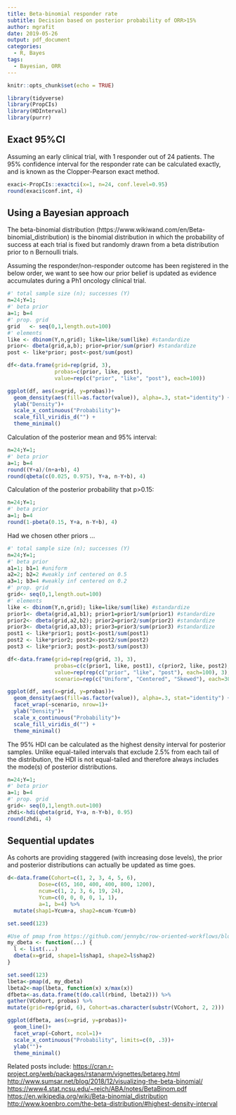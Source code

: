 ```yaml
---
title: Beta-binomial responder rate
subtitle: Decision based on posterior probability of ORR>15%
author: mgrafit
date: 2019-05-26
output: pdf_document
categories:
  - R, Bayes
tags:
  - Bayesian, ORR
---
```


```r
knitr::opts_chunk$set(echo = TRUE)
```

```r
library(tidyverse)
library(PropCIs)
library(HDInterval)
library(purrr)
```

## Exact 95%CI
Assuming an early clinical trial, with 1 responder out of 24 patients. The 95% confidence interval for the responder rate can be calculated exactly, and is known as the Clopper-Pearson exact method.

```r
exaci<-PropCIs::exactci(x=1, n=24, conf.level=0.95)
round(exaci$conf.int, 4)
```

## Using a Bayesian approach
The beta-binomial distribution (https://www.wikiwand.com/en/Beta-binomial_distribution) is the binomial distribution in which the probability of success at each trial is fixed but randomly drawn from a beta distribution prior to n Bernoulli trials.

Assuming the responder/non-responder outcome has been registered in the below order, we want to see how our prior belief is updated as evidence accumulates during a Ph1 oncology clinical trial.

```r
#' total sample size (n); successes (Y)
n=24;Y=1; 
#' beta prior
a=1; b=4
#' prop. grid   
grid   <- seq(0,1,length.out=100)
#' elements
like <- dbinom(Y,n,grid); like=like/sum(like) #standardize
prior<- dbeta(grid,a,b); prior=prior/sum(prior) #standardize
post <- like*prior; post<-post/sum(post)

df<-data.frame(grid=rep(grid, 3), 
               probas=c(prior, like, post), 
               value=rep(c("prior", "like", "post"), each=100))

ggplot(df, aes(x=grid, y=probas))+
  geom_density(aes(fill=as.factor(value)), alpha=.3, stat="identity") +
  ylab("Density")+
  scale_x_continuous("Probability")+
  scale_fill_viridis_d("") +
  theme_minimal()
```


Calculation of the posterior mean and 95% interval:
```r
n=24;Y=1; 
#' beta prior
a=1; b=4
round((Y+a)/(n+a+b), 4)
round(qbeta(c(0.025, 0.975), Y+a, n-Y+b), 4)
```
Calculation of the posterior probability that p>0.15:
```r
n=24;Y=1; 
#' beta prior
a=1; b=4
round(1-pbeta(0.15, Y+a, n-Y+b), 4)
```

Had we chosen other priors ...
```r
#' total sample size (n); successes (Y)
n=24;Y=1; 
#' beta prior
a1=1; b1=1 #uniform
a2=2; b2=2 #weakly inf centered on 0.5
a3=1; b3=4 #weakly inf centered on 0.2
#' prop. grid   
grid<- seq(0,1,length.out=100)
#' elements
like <- dbinom(Y,n,grid); like=like/sum(like) #standardize
prior1<- dbeta(grid,a1,b1); prior1=prior1/sum(prior1) #standardize
prior2<- dbeta(grid,a2,b2); prior2=prior2/sum(prior2) #standardize
prior3<- dbeta(grid,a3,b3); prior3=prior3/sum(prior3) #standardize
post1 <- like*prior1; post1<-post1/sum(post1)
post2 <- like*prior2; post2<-post2/sum(post2)
post3 <- like*prior3; post3<-post3/sum(post3)

df<-data.frame(grid=rep(rep(grid, 3), 3), 
               probas=c(c(prior1, like, post1), c(prior2, like, post2), c(prior3, like, post3)),
               value=rep(rep(c("prior", "like", "post"), each=100), 3),
               scenario=rep(c("Uniform", "Centered", "Skewed"), each=300))

ggplot(df, aes(x=grid, y=probas))+
  geom_density(aes(fill=as.factor(value)), alpha=.3, stat="identity") +
  facet_wrap(~scenario, nrow=1)+
  ylab("Density")+
  scale_x_continuous("Probability")+
  scale_fill_viridis_d("") +
  theme_minimal()
```

The 95% HDI can be calculated as the highest density interval for posterior samples. Unlike equal-tailed intervals that exclude 2.5% from each tail of the distribution, the HDI is not equal-tailed and therefore always includes the mode(s) of posterior distributions.

```r
n=24;Y=1; 
#' beta prior
a=1; b=4
#' prop. grid   
grid<- seq(0,1,length.out=100)
zhdi<-hdi(qbeta(grid, Y+a, n-Y+b), 0.95)
round(zhdi, 4)
```

## Sequential updates
As cohorts are providing staggered (with increasing dose levels), the prior and posterior distributions can actually be updated as time goes.

```r
d<-data.frame(Cohort=c(1, 2, 3, 4, 5, 6),
          Dose=c(65, 160, 400, 400, 800, 1200),
          ncum=c(1, 2, 3, 6, 19, 24), 
          Ycum=c(0, 0, 0, 0, 1, 1),
          a=1, b=4) %>%
  mutate(shap1=Ycum+a, shap2=ncum-Ycum+b)

set.seed(123)

#Use of pmap from https://github.com/jennybc/row-oriented-workflows/blob/master/ex08_nesting-is-good.md
my_dbeta <- function(...) {
  l <- list(...)
  dbeta(x=grid, shape1=l$shap1, shape2=l$shap2)
}

set.seed(123)
lbeta<-pmap(d, my_dbeta)
lbeta2<-map(lbeta, function(x) x/max(x))
dfbeta<-as.data.frame(t(do.call(rbind, lbeta2))) %>%
gather(VCohort, probas) %>% 
mutate(grid=rep(grid, 6), Cohort=as.character(substr(VCohort, 2, 2)))

ggplot(dfbeta, aes(x=grid, y=probas))+
  geom_line()+
  facet_wrap(~Cohort, ncol=1)+
  scale_x_continuous("Probability", limits=c(0, .3))+
  ylab("")+
  theme_minimal()
```


Related posts include:
<https://cran.r-project.org/web/packages/rstanarm/vignettes/betareg.html>
<http://www.sumsar.net/blog/2018/12/visualizing-the-beta-binomial/>
<https://www4.stat.ncsu.edu/~reich/ABA/notes/BetaBinom.pdf>
<https://en.wikipedia.org/wiki/Beta-binomial_distribution>
<http://www.koenbro.com/the-beta-distribution/#highest-density-interval>

